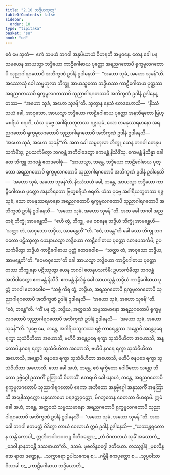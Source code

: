 ```yaml
---
title: "2.10 ဘဒ္ဒိယသုတ္တ"
tableOfContents: false
sidebar:
  order: 10
type: "tipitaka"
basket: "su"
book: "ud"
---
```



<DynamicBreadcrumb />

<Division number="20" book="ud" e="ch" v="18" p="98">

<Paragraph number="140" book="ud">
ဧဝံ မေ သုတံ—  ဧကံ သမယံ ဘဂဝါ အနုပိယာယံ ဝိဟရတိ အမ္ဗဝနေ. တေန ခေါ ပန သမယေန အာယသ္မာ ဘဒ္ဒိယော ကာဠီဂေါဓာယ ပုတ္တော အရညဂတောပိ ရုက္ခမူလဂတောပိ သုညာဂါရဂတောပိ အဘိက္ခဏံ ဥဒါနံ ဥဒါနေသိ—  “အဟော သုခံ, အဟော သုခန်”တိ.
</Paragraph>

<Paragraph number="141" book="ud">
အဿောသုံ ခေါ သမ္ဗဟုလာ ဘိက္ခူ အာယသ္မတော ဘဒ္ဒိယဿ ကာဠီဂေါဓာယ ပုတ္တဿ အရညဂတဿပိ ရုက္ခမူလဂတဿပိ သုညာဂါရဂတဿပိ အဘိက္ခဏံ ဥဒါနံ ဥဒါနေန္တဿ—  “အဟော သုခံ, အဟော သုခန်”တိ. သုတွာန နေသံ ဧတဒဟောသိ—  “နိဿံသယံ ခေါ, အာဝုသော, အာယသ္မာ ဘဒ္ဒိယော ကာဠီဂေါဓာယ ပုတ္တော အနဘိရတော ဗြဟ္မစရိယံ စရတိ, ယံသ ပုဗ္ဗေ အဂါရိယဘူတဿ ရဇ္ဇသုခံ, သော တမနုဿရမာနော အရညဂတောပိ ရုက္ခမူလဂတောပိ သုညာဂါရဂတောပိ အဘိက္ခဏံ ဥဒါနံ ဥဒါနေသိ—  ‘အဟော သုခံ, အဟော သုခန်’”တိ.
</Paragraph>

<Paragraph number="142" book="ud">
အထ ခေါ သမ္ဗဟုလာ ဘိက္ခူ ယေန ဘဂဝါ တေနုပသင်္ကမိံသု; ဥပသင်္ကမိတွာ ဘဂဝန္တံ အဘိဝါဒေတွာ ဧကမန္တံ နိသီဒိံသု. ဧကမန္တံ နိသိန္နာ ခေါ တေ ဘိက္ခူ ဘဂဝန္တံ ဧတဒဝေါစုံ—  “အာယသ္မာ, ဘန္တေ, ဘဒ္ဒိယော ကာဠီဂေါဓာယ ပုတ္တော အရညဂတောပိ ရုက္ခမူလဂတောပိ သုညာဂါရဂတောပိ အဘိက္ခဏံ ဥဒါနံ ဥဒါနေသိ—  ‘အဟော သုခံ, အဟော သုခန်’တိ. နိဿံသယံ ခေါ, ဘန္တေ, အာယသ္မာ ဘဒ္ဒိယော ကာဠီဂေါဓာယ ပုတ္တော အနဘိရတော ဗြဟ္မစရိယံ စရတိ. ယံသ ပုဗ္ဗေ အဂါရိယဘူတဿ ရဇ္ဇသုခံ, သော တမနုဿရမာနော အရညဂတောပိ ရုက္ခမူလဂတောပိ သုညာဂါရဂတောပိ အဘိက္ခဏံ ဥဒါနံ ဥဒါနေသိ—  ‘အဟော သုခံ, အဟော သုခန်’”တိ.
</Paragraph>

<Paragraph number="143" book="ud">
အထ ခေါ ဘဂဝါ အညတရံ ဘိက္ခုံ အာမန္တေသိ—  “ဧဟိ တွံ, ဘိက္ခု, မမ ဝစနေန ဘဒ္ဒိယံ ဘိက္ခုံ အာမန္တေဟိ—  ‘သတ္ထာ တံ, အာဝုသော ဘဒ္ဒိယ, အာမန္တေတီ’”တိ.
</Paragraph>

<Paragraph number="144" book="ud">
“ဧဝံ, ဘန္တေ”တိ ခေါ သော ဘိက္ခု ဘဂဝတော ပဋိဿုတွာ ယေနာယသ္မာ ဘဒ္ဒိယော ကာဠီဂေါဓာယ ပုတ္တော တေနုပသင်္ကမိ; ဥပသင်္ကမိတွာ ဘဒ္ဒိယံ ကာဠီဂေါဓာယ ပုတ္တံ ဧတဒဝေါစ—  “သတ္ထာ တံ, အာဝုသော ဘဒ္ဒိယ, အာမန္တေတီ”တိ. “ဧဝမာဝုသော”တိ ခေါ အာယသ္မာ ဘဒ္ဒိယော ကာဠီဂေါဓာယ ပုတ္တော တဿ ဘိက္ခုနော ပဋိဿုတွာ ယေန ဘဂဝါ တေနုပသင်္ကမိ; ဥပသင်္ကမိတွာ ဘဂဝန္တံ အဘိဝါဒေတွာ ဧကမန္တံ နိသီဒိ. ဧကမန္တံ နိသိန္နံ ခေါ အာယသ္မန္တံ ဘဒ္ဒိယံ ကာဠီဂေါဓာယ ပုတ္တံ ဘဂဝါ ဧတဒဝေါစ—
</Paragraph>

<Paragraph number="145" book="ud">
“သစ္စံ ကိရ တွံ, ဘဒ္ဒိယ, အရညဂတောပိ ရုက္ခမူလဂတောပိ သုညာဂါရဂတောပိ အဘိက္ခဏံ ဥဒါနံ ဥဒါနေသိ—  ‘အဟော သုခံ, အဟော သုခန်’”တိ. “ဧဝံ, ဘန္တေ”တိ.
</Paragraph>

<Paragraph number="146" book="ud">
“ကိံ ပန တွံ, ဘဒ္ဒိယ, အတ္ထဝသံ သမ္ပဿမာနော အရညဂတောပိ ရုက္ခမူလဂတောပိ သုညာဂါရဂတောပိ အဘိက္ခဏံ ဥဒါနံ ဥဒါနေသိ—  ‘အဟော သုခံ, အဟော သုခန်’”တိ. “ပုဗ္ဗေ မေ, ဘန္တေ, အဂါရိယဘူတဿ ရဇ္ဇံ ကာရေန္တဿ အန္တောပိ အန္တေပုရေ ရက္ခာ သုသံဝိဟိတာ အဟောသိ, ဗဟိပိ အန္တေပုရေ ရက္ခာ သုသံဝိဟိတာ အဟောသိ, အန္တောပိ နဂရေ ရက္ခာ သုသံဝိဟိတာ အဟောသိ, ဗဟိပိ နဂရေ ရက္ခာ သုသံဝိဟိတာ အဟောသိ, အန္တောပိ ဇနပဒေ ရက္ခာ သုသံဝိဟိတာ အဟောသိ, ဗဟိပိ ဇနပဒေ ရက္ခာ သုသံဝိဟိတာ အဟောသိ. သော ခေါ အဟံ, ဘန္တေ, ဧဝံ ရက္ခိတော ဂေါပိတော သန္တော ဘီတော ဥဗ္ဗိဂ္ဂေါ ဥဿင်္ကီ ဥတြာသီ ဝိဟာသိံ. ဧတရဟိ ခေါ ပနာဟံ, ဘန္တေ, အရညဂတောပိ ရုက္ခမူလဂတောပိ သုညာဂါရဂတောပိ ဧကော အဘီတော အနုဗ္ဗိဂ္ဂေါ အနုဿင်္ကီ အနုတြာသီ အပ္ပေါဿုက္ကော ပန္နလောမော ပရဒတ္တဝုတ္တော, မိဂဘူတေန စေတသာ ဝိဟရာမိ. ဣမံ ခေါ အဟံ, ဘန္တေ, အတ္ထဝသံ သမ္ပဿမာနော အရညဂတောပိ ရုက္ခမူလဂတောပိ သုညာဂါရဂတောပိ အဘိက္ခဏံ ဥဒါနံ ဥဒါနေသိံ—  ‘အဟော သုခံ, အဟော သုခန်’”တိ.
</Paragraph>

<Paragraph number="147" book="ud">
အထ ခေါ ဘဂဝါ ဧတမတ္ထံ ဝိဒိတွာ တာယံ ဝေလာယံ ဣမံ ဥဒါနံ ဥဒါနေသိ—
</Paragraph>

<Paragraph number="148" type="verses" book="ud">
_“ယဿန္တရတော န သန္တိ ကောပါ,_  
ဣတိဘဝါဘဝတဉ္စ ဝီတိဝတ္တော;_  
_တံ ဝိဂတဘယံ သုခိံ အသောကံ,_  
_ဒေဝါ နာနုဘဝန္တိ ဒဿနာယာ”တိ._  


</Paragraph>
</Division>

<Paragraph number="149" type="center" book="ud">
ဒသမံ.



</Paragraph>

<Paragraph number="150" type="center" book="ud">
မုစလိန္ဒဝဂ္ဂေါ ဒုတိယော.



</Paragraph>

<Paragraph number="151" type="center" book="ud">
တဿုဒ္ဒါနံ


</Paragraph>

<Paragraph number="152" type="verses" book="ud">
_မုစလိန္ဒော ရာဇာ ဒဏ္ဍေန,_  
_သက္ကာရော ဥပါသကေန စ;_  
_ဂဗ္ဘိနီ ဧကပုတ္တော စ,_  
_သုပ္ပဝါသာ ဝိသာခါ စ;_  
_ကာဠီဂေါဓာယ ဘဒ္ဒိယောတိ._
</Paragraph>